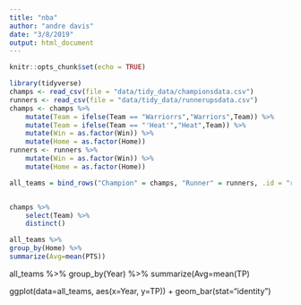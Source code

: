 ```yaml
---
title: "nba"
author: "andre davis"
date: "3/8/2019"
output: html_document
---
```


```r
knitr::opts_chunk$set(echo = TRUE)

library(tidyverse)
champs <- read_csv(file = "data/tidy_data/championsdata.csv")
runners <- read_csv(file = "data/tidy_data/runnerupsdata.csv")
champs <- champs %>%
    mutate(Team = ifelse(Team == "Warriorrs","Warriors",Team)) %>%
    mutate(Team = ifelse(Team == "'Heat'","Heat",Team)) %>%
    mutate(Win = as.factor(Win)) %>%
    mutate(Home = as.factor(Home))
runners <- runners %>%
    mutate(Win = as.factor(Win)) %>%
    mutate(Home = as.factor(Home))

all_teams = bind_rows("Champion" = champs, "Runner" = runners, .id = "rank")



```



```r

champs %>% 
    select(Team) %>%
    distinct()

all_teams %>%
group_by(Home) %>%
summarize(Avg=mean(PTS))


```


all_teams %>%
group_by(Year) %>%
summarize(Avg=mean(TP)


ggplot(data=all_teams, aes(x=Year, y=TP)) +
geom_bar(stat="identity")

